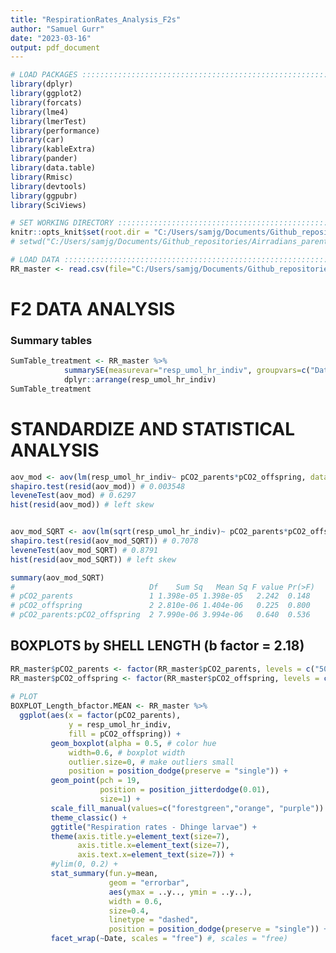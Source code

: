 ```yaml
---
title: "RespirationRates_Analysis_F2s"
author: "Samuel Gurr"
date: "2023-03-16"
output: pdf_document
---
```


```r

# LOAD PACKAGES :::::::::::::::::::::::::::::::::::::::::::::::::::::::
library(dplyr)
library(ggplot2)
library(forcats)
library(lme4)
library(lmerTest)
library(performance)
library(car)
library(kableExtra)
library(pander)
library(data.table)
library(Rmisc)
library(devtools)
library(ggpubr)
library(SciViews)

# SET WORKING DIRECTORY :::::::::::::::::::::::::::::::::::::::::::::::
knitr::opts_knit$set(root.dir = "C:/Users/samjg/Documents/Github_repositories/Airradians_parentXoffspring_OA/RAnalysis")
# setwd("C:/Users/samjg/Documents/Github_repositories/Airradians_parentXoffspring_OA/RAnalysis") # personal computer


```

```r
# LOAD DATA :::::::::::::::::::::::::::::::::::::::::::::::::::::::::::
RR_master <- read.csv(file="C:/Users/samjg/Documents/Github_repositories/Airradians_parentXoffspring_OA/RAnalysis/Output/Respiration/RR_calc_raw.csv", header=T)

```

# F2 DATA ANALYSIS

### Summary tables

```r

SumTable_treatment <- RR_master %>%  
            summarySE(measurevar="resp_umol_hr_indiv", groupvars=c("Date","pCO2_parents", "pCO2_offspring")) %>% 
            dplyr::arrange(resp_umol_hr_indiv)
SumTable_treatment
```


# STANDARDIZE AND STATISTICAL ANALYSIS 


``` r

aov_mod <- aov(lm(resp_umol_hr_indiv~ pCO2_parents*pCO2_offspring, data = RR_master))
shapiro.test(resid(aov_mod)) # 0.003548
leveneTest(aov_mod) # 0.6297
hist(resid(aov_mod)) # left skew


aov_mod_SQRT <- aov(lm(sqrt(resp_umol_hr_indiv)~ pCO2_parents*pCO2_offspring, data = RR_master))
shapiro.test(resid(aov_mod_SQRT)) # 0.7078
leveneTest(aov_mod_SQRT) # 0.8791
hist(resid(aov_mod_SQRT)) # left skew

summary(aov_mod_SQRT)
#                              Df    Sum Sq   Mean Sq F value Pr(>F)
# pCO2_parents                 1 1.398e-05 1.398e-05   2.242  0.148
# pCO2_offspring               2 2.810e-06 1.404e-06   0.225  0.800
# pCO2_parents:pCO2_offspring  2 7.990e-06 3.994e-06   0.640  0.536

```


## BOXPLOTS by SHELL LENGTH (b factor = 2.18)

```r

RR_master$pCO2_parents <- factor(RR_master$pCO2_parents, levels = c("500 uatm", "800 uatm"))
RR_master$pCO2_offspring <- factor(RR_master$pCO2_offspring, levels = c("500 uatm", "800 uatm", "1200 uatm"))
 
# PLOT
BOXPLOT_Length_bfactor.MEAN <- RR_master %>% 
  ggplot(aes(x = factor(pCO2_parents), 
             y = resp_umol_hr_indiv, 
             fill = pCO2_offspring)) +
         geom_boxplot(alpha = 0.5, # color hue
             width=0.6, # boxplot width
             outlier.size=0, # make outliers small
             position = position_dodge(preserve = "single")) + 
         geom_point(pch = 19, 
                    position = position_jitterdodge(0.01), 
                    size=1) +
         scale_fill_manual(values=c("forestgreen","orange", "purple")) +
         theme_classic() + 
         ggtitle("Respiration rates - Dhinge larvae") +
         theme(axis.title.y=element_text(size=7),
               axis.title.x=element_text(size=7),
               axis.text.x=element_text(size=7)) +
         #ylim(0, 0.2) +
         stat_summary(fun.y=mean, 
                      geom = "errorbar", 
                      aes(ymax = ..y.., ymin = ..y..), 
                      width = 0.6, 
                      size=0.4, 
                      linetype = "dashed", 
                      position = position_dodge(preserve = "single")) +
         facet_wrap(~Date, scales = "free") #, scales = "free)
```